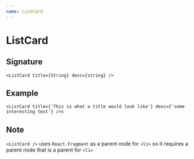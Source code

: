 ```yaml
---
name: ListCard
---
```



# ListCard

## Signature

```
<ListCard title={String} desc={string} />
```

## Example

```
<ListCard title={'This is what a title would look like'} desc={'some interesting text'} />s
```

<Playground>
  <ListCard
    title={'This is what a title would look like'}
    desc={'some interesting text'}
  />
</Playground>

## Note

`<ListCard />` uses `React.Fragment` as a parent node for `<li>` so it requires a parent node that is a parent for `<li>`
